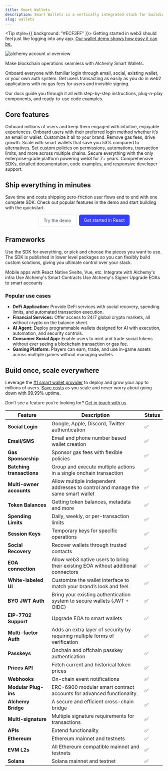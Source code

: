 ```yaml
---
title: Smart Wallets
description: Smart Wallets is a vertically integrated stack for building apps that support ERC-4337 smart accounts, Signer integrations, sponsoring gas, bundlers, and an SDK.
slug: wallets
---
```


<Tip style={{ background: "#ECF3FF" }}>
  Getting started in web3 should feel just like logging into any app. [Our
  wallet demo shows how easy it can be.](https://demo.alchemy.com/)
</Tip>

<img
  src="/images/wallets/smart-wallets-overview.png"
  alt="alchemy account ui overview"
/>

Make blockchain operations seamless with Alchemy Smart Wallets.

Onboard everyone with familiar login through email, social, existing wallet, or your own auth system. Get users transacting as easily as you do in web2 applications with no gas fees for users and invisible signing.

Our docs guide you through it all with step-by-step instructions, plug-n-play components, and ready-to-use code examples.

## Core features

<CardGroup cols={3}>
  <Card
    title="Web2 UX, onchain"
    icon="bolt"
    iconPosition="top"
    style={{ textAlign: "left", alignItems: "flex-start" }}
  >
    Onboard millions of users and keep them engaged with intuitive, enjoyable
    experiences.
  </Card>
  <Card
    title="Seamless user onboarding"
    icon="user-plus"
    iconPosition="top"
    style={{ textAlign: "left", alignItems: "flex-start" }}
  >
    Onboard users with their preferred login method whether it’s an email or
    wallet. Customize it all to your brand.
  </Card>
  <Card
    title="Gasless transactions"
    icon="gas-pump"
    iconPosition="top"
    style={{ textAlign: "left", alignItems: "flex-start" }}
  >
    Remove gas fees, drive growth. Scale with smart wallets that save you 53%
    compared to alternatives.
  </Card>
  <Card
    title="Powerful wallet policies"
    icon="sliders"
    iconPosition="top"
    style={{ textAlign: "left", alignItems: "flex-start" }}
  >
    Set custom policies on permissions, automations, transaction limits, and
    more across multiple chains.
  </Card>
  <Card
    title="Security at scale"
    icon="shield"
    iconPosition="top"
    style={{ textAlign: "left", alignItems: "flex-start" }}
  >
    Secure everything with the only enterprise-grade platform powering web3 for
    7+ years.
  </Card>
  <Card
    title="All-in-one platform"
    icon="screwdriver-wrench"
    iconPosition="top"
    style={{ textAlign: "left", alignItems: "flex-start" }}
  >
    Comprehensive SDKs, detailed documentation, code examples, and responsive
    developer support.
  </Card>
</CardGroup>

<div style={{ background: '#ECF3FF', borderRadius: '24px', padding: '0.5rem', textAlign: 'center' }}>
  <h2>Ship everything in minutes</h2>
  <p>
    Save time and costs shipping zero-friction user flows end to end with one complete SDK. 
    Check out popular features in the demo and start building with the quickstart.
  </p>

  <p style="display:flex;gap:0.5rem;justify-content:center;">
      <a href="https://demo.alchemy.com/"
         style="background:#ffffff;color:#475569;border:1px solid #E2E8F0;height: 36px; padding: 0 16px;border-radius:6px;line-height:1;text-decoration:none;display:inline-flex; align-items:center; justify-content:center;">
        Try the demo
      </a>
      <a href="/wallets/react/overview"
         style="background:#363FF9;color:#ffffff;border-radius:6px;height: 36px; padding: 0 16px;line-height:1;text-decoration:none;display:inline-flex; align-items:center; justify-content:center;">
        Get started in React
      </a>
    </p>
</div>

## Frameworks

Use the SDK for everything, or pick and choose the pieces you want to use. The SDK is published in lower level packages so you can flexibly build custom solutions, giving you ultimate control over your stack.

<CardGroup cols={2}>
  <Card
    title="React Native"
    icon="fa-brands fa-react"
    iconPosition="top"
    style={{ textAlign: "left", alignItems: "flex-start" }}
    href="/wallets/react-native/overview"
  >
    Mobile apps with React Native
  </Card>
  <Card
    title="Other JS Frameworks"
    icon="ellipsis"
    iconPosition="top"
    style={{ textAlign: "left", alignItems: "flex-start" }}
    href="/wallets/core/overview"
  >
    Svelte, Vue, etc.
  </Card>
  <Card
    title="Infra"
    icon="wrench"
    iconPosition="top"
    style={{ textAlign: "left", alignItems: "flex-start" }}
    href="/wallets/infra/overview"
  >
    Integrate with Alchemy's infra
  </Card>
  <Card
    title="Smart Contracts"
    icon="file-contract"
    iconPosition="top"
    style={{ textAlign: "left", alignItems: "flex-start" }}
    href="/wallets/smart-contracts/overview"
  >
    Use Alchemy's Smart Contracts
  </Card>
  <Card
    title="Signer"
    icon="pen-clip"
    iconPosition="top"
    style={{ textAlign: "left", alignItems: "flex-start" }}
    href="/signer/overview"
  >
    Use Alchemy's Signer
  </Card>
  <Card
    title="EIP-7702"
    icon="diamond"
    iconPosition="top"
    style={{ textAlign: "left", alignItems: "flex-start" }}
    href="/wallets/react/using-7702"
  >
    Upgrade EOAs to smart accounts
  </Card>
</CardGroup>

### Popular use cases

- **DeFi Application:** Provide DeFi services with social recovery, spending limits, and automated transaction execution.
- **Financial Services:** Offer access to 24/7 global crypto markets, all without crypto on the balance sheet.
- **AI Agent:** Deploy programmable wallets designed for AI with execution, automation, and security controls.
- **Consumer Social App:** Enable users to mint and trade social tokens without ever seeing a blockchain transaction or gas fee.
- **Gaming Platform:** Players can earn, trade, and use in-game assets across multiple games without managing wallets.

## Build once, scale everywhere

Leverage the [#1 smart wallet provider](https://www.bundlebear.com/erc4337-factories/all) to deploy and grow your app to millions of users. [Save costs](https://www.alchemy.com/blog/the-most-affordable-smart-wallet) as you scale and never worry about going down with 99.99% uptime.

Don’t see a feature you’re looking for? [Get in touch with us](mailto:smart-wallets@alchemy.com).

| Feature                   | Description                                                                       | Status |
| ------------------------- | --------------------------------------------------------------------------------- | ------ |
| **Social Login**          | Google, Apple, Discord, Twitter authentication                                    | ✅     |
| **Email/SMS**             | Email and phone number based wallet creation                                      | ✅     |
| **Gas Sponsorship**       | Sponsor gas fees with flexible policies                                           | ✅     |
| **Batching transactions** | Group and execute multiple actions in a single onchain transaction                | ✅     |
| **Multi-owner accounts**  | Allow multiple independent addresses to control and manage the same smart wallet  | ✅     |
| **Token Balances**        | Getting token balances, metadata and more                                         | ✅     |
| **Spending Limits**       | Daily, weekly, or per-transaction limits                                          | ✅     |
| **Session Keys**          | Temporary keys for specific operations                                            | ✅     |
| **Social Recovery**       | Recover wallets through trusted contacts                                          | ✅     |
| **EOA connection**        | Allow web3 native users to bring their existing EOA without additional connectors | ✅     |
| **White-labeled UI**      | Customize the wallet interface to match your brand’s look and feel.               | ✅     |
| **BYO JWT Auth**          | Bring your existing authentication system to secure wallets (JWT + OIDC)          | ✅     |
| **EIP-7702 Support**      | Upgrade EOA to smart wallets                                                      | ✅     |
| **Multi-factor Auth**     | Adds an extra layer of security by requiring multiple forms of verification       | ✅     |
| **Passkeys**              | Onchain and offchain passkey authentication                                       | ✅     |
| **Prices API**            | Fetch current and historical token prices                                         | ✅     |
| **Webhooks**              | On-chain event notifications                                                      | ✅     |
| **Modular Plug-ins**      | ERC-6900 modular smart contract accounts for advanced functionality.              | ✅     |
| **Alchemy Bridge**        | A secure and efficient cross-chain bridge                                         | ✅     |
| **Multi-signature**       | Multiple signature requirements for transactions                                  | ✅     |
| **APIs**                  | Extend functionality                                                              | ✅     |
| **Ethereum**              | Ethereum mainnet and testnets                                                     | ✅     |
| **EVM L2s**               | All Ethereum compatible mainnet and testnets                                      | ✅     |
| **Solana**                | Solana mainnet and testnet                                                        | ✅     |
